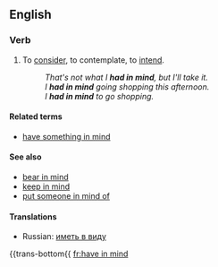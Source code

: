 ==English==

===Verb===
{{infl|en|verb|head=to [[have]] [[in]] [[mind]]}}

# {{idiom}} To [[consider]], to contemplate, to [[intend]].
#:''That's not what I '''had in mind''', but I'll take it.''
#: ''I '''had in mind''' going shopping this afternoon.''
#: ''I '''had in mind''' to go shopping.''

====Related terms====
*[[have something in mind]]
{{rft}}
====See also====
*[[bear in mind]]
*[[keep in mind]]
*[[put someone in mind of]]

====Translations====
{{trans-top|consider, intend}}
{{trans-mid}}
*Russian: [[иметь в виду]]
{{trans-bottom{{
[[fr:have in mind]]